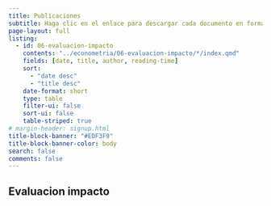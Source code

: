 ```yaml
---
title: Publicaciones
subtitle: Haga clic en el enlace para descargar cada documento en formato pdf.
page-layout: full
listing:
  - id: 06-evaluacion-impacto
    contents: "../econometria/06-evaluacion-impacto/*/index.qmd"
    fields: [date, title, author, reading-time]
    sort: 
      - "date desc"
      - "title desc"
    date-format: short
    type: table
    filter-ui: false
    sort-ui: false
    table-striped: true
# margin-header: signup.html
title-block-banner: "#EDF3F9"
title-block-banner-color: body
search: false
comments: false
---
```


## Evaluacion impacto

::: {#06-evaluacion-impacto}
:::
